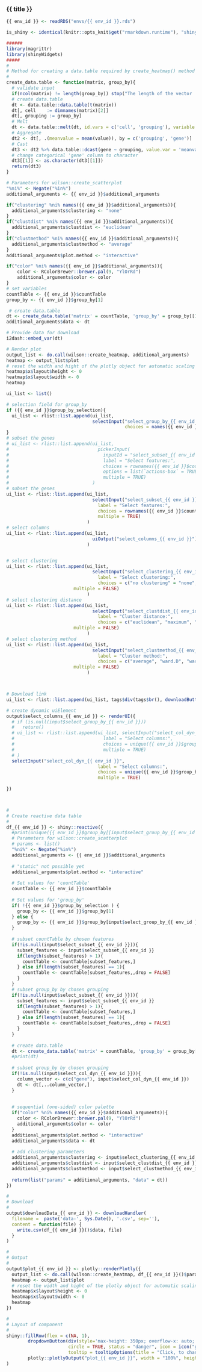 
### {{ title }}

<!-- Component created on {{ date }} -->

```r
{{ env_id }} <- readRDS("envs/{{ env_id }}.rds")

is_shiny <- identical(knitr::opts_knit$get("rmarkdown.runtime"), "shiny")
```

```r
######
library(magrittr)
library(shinyWidgets)
#####
#
# Method for creating a data.table required by create_heatmap() method from wilson.
#
create_data.table <- function(matrix, group_by){
  # validate input
  if(ncol(matrix) != length(group_by)) stop("The length of the vector 'group_by' should be of the same length as the column number of 'matrix'.")
  # create data.table
  dt <- data.table::data.table(t(matrix))
  dt[, cell    := dimnames(matrix)[2]]
  dt[, grouping := group_by]
  # Melt
  dt <- data.table::melt(dt, id.vars = c('cell', 'grouping'), variable.name='gene')
  # Aggregate
  dt2 <- dt[, .(meanvalue = mean(value)), by = c('grouping', 'gene')]
  # Cast
  dt3 <- dt2 %>% data.table::dcast(gene ~ grouping, value.var = 'meanvalue')
  # change categorical 'gene' column to character
  dt3[[1]] <- as.character(dt3[[1]])
  return(dt3)
}
```


```r
# Parameters for wilson::create_scatterplot
"%ni%" <- Negate("%in%")
additional_arguments <- {{ env_id }}$additional_arguments

if("clustering" %ni% names({{ env_id }}$additional_arguments)){
  additional_arguments$clustering <- "none"
}
if("clustdist" %ni% names({{ env_id }}$additional_arguments)){
  additional_arguments$clustdist <- "euclidean"
}
if("clustmethod" %ni% names({{ env_id }}$additional_arguments)){
  additional_arguments$clustmethod <- "average"
}
additional_arguments$plot.method <- "interactive"

if("color" %ni% names({{ env_id }}$additional_arguments)){
    color <- RColorBrewer::brewer.pal(9, "YlOrRd")
    additional_arguments$color <- color
}
# set variables
countTable <- {{ env_id }}$countTable
group_by <- {{ env_id }}$group_by[1]

 # create data.table
dt <- create_data.table('matrix' = countTable, 'group_by' = group_by[[1]])
additional_arguments$data <- dt

# Provide data for download
i2dash::embed_var(dt)

# Render plot
output_list <- do.call(wilson::create_heatmap, additional_arguments)
heatmap <- output_list$plot
# reset the width and hight of the plotly object for automatic scaling
heatmap$x$layout$height <- 0
heatmap$x$layout$width <- 0
heatmap
```

```r
ui_list <- list()

# selection field for group_by
if ({{ env_id }}$group_by_selection){
  ui_list <- rlist::list.append(ui_list,
                                selectInput("select_group_by_{{ env_id }}", label = "Select grouping:",
                                            choices = names({{ env_id }}$group_by)))
}
# subset the genes
# ui_list <- rlist::list.append(ui_list,
#                                 pickerInput(
#                                   inputId = "select_subset_{{ env_id }}",
#                                   label = "Select features:",
#                                   choices = rownames({{ env_id }}$countTable),
#                                   options = list(`actions-box` = TRUE), 
#                                   multiple = TRUE)
#                               )
# subset the genes
ui_list <- rlist::list.append(ui_list,
                                selectInput("select_subset_{{ env_id }}",
                                  label = "Select features:",
                                  choices = rownames({{ env_id }}$countTable),
                                  multiple = TRUE)
                              )
# select columns
ui_list <- rlist::list.append(ui_list,
                                uiOutput("select_columns_{{ env_id }}")
                              )


# select clustering
ui_list <- rlist::list.append(ui_list,
                                selectInput("select_clustering_{{ env_id }}",
                                  label = "Select clustering:",
                                  choices = c("no clustering" = "none", "columns and rows" = "both", "only columns" = "column", "only rows" = "row"),
                         multiple = FALSE)
                              )
# select clustering distance
ui_list <- rlist::list.append(ui_list,
                                selectInput("select_clustdist_{{ env_id }}",
                                  label = "Cluster distance:",
                                  choices = c("euclidean", "maximum", "manhattan", "canberra", "binary", "minkowski", "pearson", "spearman", "kendall"),
                         multiple = FALSE)
                              )
# select clustering method
ui_list <- rlist::list.append(ui_list,
                                selectInput("select_clustmethod_{{ env_id }}",
                                  label = "Cluster method:",
                                  choices = c("average", "ward.D", "ward.D2", "single", "complete", "mcquitty"),
                         multiple = FALSE)
                              )



# Download link
ui_list <- rlist::list.append(ui_list, tags$div(tags$br(), downloadButton('downloadData_{{ env_id }}', 'Download data')))

# create dynamic uiElement
output$select_columns_{{ env_id }} <- renderUI({
  # if (is.null(input$select_group_by_{{ env_id }}))
  #   return()
  # ui_list <- rlist::list.append(ui_list, selectInput("select_col_dyn_{{ env_id }}",
  #                                 label = "Select columns:",
  #                                 choices = unique({{ env_id }}$group_by[[input$select_group_by_{{ env_id }}]]),
  #                                 multiple = TRUE)
  # )
  selectInput("select_col_dyn_{{ env_id }}",
                                  label = "Select columns:",
                                  choices = unique({{ env_id }}$group_by[[input$select_group_by_{{ env_id }}]]),
                                  multiple = TRUE)
  
})



#
# Create reactive data table
#
df_{{ env_id }} <- shiny::reactive({
  #print(unique({{ env_id }}$group_by[[input$select_group_by_{{ env_id }}]]))
  # Parameters for wilson::create_scatterplot
  # params <- list()
  "%ni%" <- Negate("%in%")
  additional_arguments <- {{ env_id }}$additional_arguments
  
  # "static" not possible yet
  additional_arguments$plot.method <- "interactive"
  
  # Set values for 'countTable'
  countTable <- {{ env_id }}$countTable
  
  # Set values for 'group_by'
  if( !{{ env_id }}$group_by_selection ) {
    group_by <- {{ env_id }}$group_by[1]
  } else {
    group_by <- {{ env_id }}$group_by[input$select_group_by_{{ env_id }}]
  }
  
  # subset countTable by chosen features
  if(!is.null(input$select_subset_{{ env_id }})){
    subset_features <- input$select_subset_{{ env_id }}
    if(length(subset_features) > 1){
      countTable <- countTable[subset_features,]
    } else if(length(subset_features) == 1){
      countTable <- countTable[subset_features,,drop = FALSE]
    }
  }
  # subset group_by by chosen grouping
  if(!is.null(input$select_subset_{{ env_id }})){
    subset_features <- input$select_subset_{{ env_id }}
    if(length(subset_features) > 1){
      countTable <- countTable[subset_features,]
    } else if(length(subset_features) == 1){
      countTable <- countTable[subset_features,,drop = FALSE]
    }
  }
  
  # create data.table
  dt <- create_data.table('matrix' = countTable, 'group_by' = group_by[[1]])
  #print(dt)
  
  # subset group_by by chosen grouping
  if(!is.null(input$select_col_dyn_{{ env_id }})){
    column_vector <- c(c("gene"), input$select_col_dyn_{{ env_id }})
    dt <- dt[,..column_vector,]
  }
  
  
  # sequential (one-sided) color palette
  if("color" %ni% names({{ env_id }}$additional_arguments)){
    color <- RColorBrewer::brewer.pal(9, "YlOrRd")
    additional_arguments$color <- color
  }
  additional_arguments$plot.method <- "interactive"
  additional_arguments$data <- dt
  
  # add clustering parameters
  additional_arguments$clustering <- input$select_clustering_{{ env_id }}
  additional_arguments$clustdist <- input$select_clustdist_{{ env_id }}
  additional_arguments$clustmethod <- input$select_clustmethod_{{ env_id }}
  
  return(list("params" = additional_arguments, "data" = dt))
})

#
# Download
#
output$downloadData_{{ env_id }} <- downloadHandler(
  filename =  paste('data-', Sys.Date(), '.csv', sep=''),
  content = function(file) {
    write.csv(df_{{ env_id }}()$data, file)
  }
)

#
# Output
#
output$plot_{{ env_id }} <- plotly::renderPlotly({
  output_list <- do.call(wilson::create_heatmap, df_{{ env_id }}()$params)
  heatmap <- output_list$plot
  # reset the width and hight of the plotly object for automatic scaling
  heatmap$x$layout$height <- 0
  heatmap$x$layout$width <- 0
  heatmap
})

#
# Layout of component
#
shiny::fillRow(flex = c(NA, 1),
        dropdownButton(div(style='max-height: 350px; overflow-x: auto;',do.call(shiny::inputPanel, ui_list)),
                       circle = TRUE, status = "danger", icon = icon("gear"), width = "300px",
                       tooltip = tooltipOptions(title = "Click, to change plot settings:")),
        plotly::plotlyOutput("plot_{{ env_id }}", width = "100%", height = "400px")
)
```

